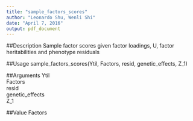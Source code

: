 ```yaml
---
title: "sample_factors_scores"
author: "Leonardo Shu, Wenli Shi"
date: "April 7, 2016"
output: pdf_document
---
```


##Description
Sample factor scores given factor loadings, U, factor heritabilities and phenotype residuals

##Usage
sample_factors_scores(Ytil, Factors, resid, genetic_effects, Z_1)

##Arguments
Ytil\
Factors\
resid\
genetic_effects\
Z_1

##Value
Factors